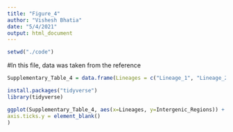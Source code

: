 ```yaml
---
title: "Figure_4"
author: "Vishesh Bhatia"
date: "5/4/2021"
output: html_document
---
```


```r
setwd("./code")
```

#In this file, data was taken from the reference 

```r
Supplementary_Table_4 = data.frame(Lineages = c("Lineage_1", "Lineage_2", "Lineage_3", "Lineage_4"),Intergenic_Regions = c(17, 23, 22, 39))
```

```r
install.packages("tidyverse")
library(tidyverse)
```


```r
ggplot(Supplementary_Table_4, aes(x=Lineages, y=Intergenic_Regions)) + geom_segment( aes(x=Lineages, xend = Lineages, y = 0, yend = Intergenic_Regions ), size=3, color="goldenrod1") +geom_point(color= "red3", size=4, alpha=0.6) + theme_light() + coord_flip() + theme(panel.grid.major.y = element_blank(), panel.border = element_blank(), 
axis.ticks.y = element_blank()
)
```

